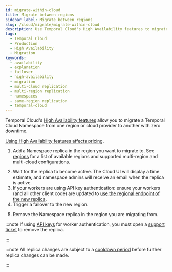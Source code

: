 ```yaml
---
id: migrate-within-cloud
title: Migrate between regions
sidebar_label: Migrate between regions
slug: /cloud/migrate/migrate-within-cloud
description: Use Temporal Cloud's High Availability features to migrate between regions.
tags:
  - Temporal Cloud
  - Production
  - High Availability
  - Migration
keywords:
  - availability
  - explanation
  - failover
  - high-availability
  - migration
  - multi-cloud replication
  - multi-region replication
  - namespaces
  - same-region replication
  - temporal-cloud
---
```



Temporal Cloud's [High Availability features](/cloud/high-availability) allow you to migrate a Temporal Cloud Namespace from one region or cloud provider to another with zero downtime.

[Using High Availability features affects pricing](/cloud/pricing#high-availability-features).

1. Add a Namespace replica in the region you want to migrate to. See [regions](/cloud/regions) for a list of available regions and supported multi-region and multi-cloud configurations.

<CaptionedImage
    src="/img/cloud/high-availability/migrate/1-add-replica.png"
    title="Add a namespace replica"
    zoom="true"
/>

<CaptionedImage
    src="/img/cloud/high-availability/migrate/2-choose-region.png"
    title="Choose the region for the replica"
    zoom="true"
/>

2. Wait for the replica to become active. The Cloud UI will display a time estimate, and namespace admins will receive an email when the replica is active.
3. If your workers are using API key authentication: ensure your workers (and all other client code) are updated to [use the regional endpoint of the new replica](/cloud/namespaces#access-namespaces).
4. Trigger a failover to the new region.

<CaptionedImage
    src="/img/cloud/high-availability/migrate/3-failover.png"
    title="Initiate failover to the new region"
    zoom="true"
/>

5. Remove the Namespace replica in the region you are migrating from.

:::note
If using [API keys](/cloud/api-keys) for worker authentication, you must open a [support ticket](/cloud/support#support-ticket) to remove the replica.

:::

<CaptionedImage
    src="/img/cloud/high-availability/migrate/4-remove-replica.png"
    title="Remove the replica for the original region"
    zoom="true"
/>

:::note
All replica changes are subject to a [cooldown period](/cloud/high-availability/enable#changing) before further replica changes can be made.

:::
